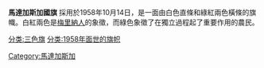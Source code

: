 {{Unreferenced|time=2017-01-25T05:53:11+00:00}}
{{Infobox Flag
|Name      ={{flag|Madagascar}}国旗
|Image     =Flag of Madagascar.svg
|Use       =111111
|Proportion=2:3
|Adoption =1958年10月14日
|Design  =
|Image2    =Presidential Standard of Madagascar.svg
|Use2      = 101010
|Proportion2=2:3
}}
'''馬達加斯加國旗''' 採用於1958年10月14日，是一面由白色直條和綠紅兩色橫條的旗幟。白紅兩色是[[梅里納人|梅里納人]]的象徵，而綠色象徵了在獨立過程起了重要作用的農民。

{{非洲题目|国旗}}

[[Category:馬達加斯加|Category:馬達加斯加]]
[[分类:三色旗|分类:三色旗]]
[[分类:1958年面世的旗帜|分类:1958年面世的旗帜]]